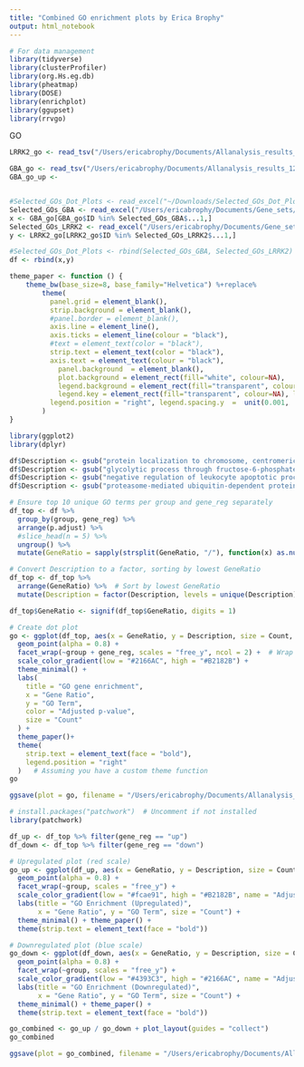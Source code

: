 ```yaml
---
title: "Combined GO enrichment plots by Erica Brophy"
output: html_notebook
---
```



```r
# For data management
library(tidyverse)
library(clusterProfiler)
library(org.Hs.eg.db)
library(pheatmap)
library(DOSE)
library(enrichplot)
library(ggupset)
library(rrvgo)
```

GO 
```r
LRRK2_go <- read_tsv("/Users/ericabrophy/Documents/Allanalysis_results_121824_BioPD_Erica/Enrichment/LRRK2_go.tsv")

GBA_go <- read_tsv("/Users/ericabrophy/Documents/Allanalysis_results_121824_BioPD_Erica/Enrichment/GBA_go.tsv")
GBA_go_up <- 


#Selected_GOs_Dot_Plots <- read_excel("~/Downloads/Selected_GOs_Dot_Plots.xlsx", col_names = FALSE)
Selected_GOs_GBA <- read_excel("/Users/ericabrophy/Documents/Gene_sets/GOs_Collapsed_Final.xlsx", col_names = FALSE, sheet = "Collapsed_GBA")
x <- GBA_go[GBA_go$ID %in% Selected_GOs_GBA$...1,]
Selected_GOs_LRRK2 <- read_excel("/Users/ericabrophy/Documents/Gene_sets/GOs_Collapsed_Final.xlsx", col_names = FALSE, sheet = "Collapsed_LRRK2")
y <- LRRK2_go[LRRK2_go$ID %in% Selected_GOs_LRRK2$...1,]

#Selected_GOs_Dot_Plots <- rbind(Selected_GOs_GBA, Selected_GOs_LRRK2)
df <- rbind(x,y)
```



```r
theme_paper <- function () { 
    theme_bw(base_size=8, base_family="Helvetica") %+replace% 
        theme(
          panel.grid = element_blank(),
          strip.background = element_blank(),
          #panel.border = element_blank(),
          axis.line = element_line(),
          axis.ticks = element_line(colour = "black"),
          #text = element_text(color = "black"), 
          strip.text = element_text(color = "black"),
          axis.text = element_text(colour = "black"),
            panel.background  = element_blank(),
            plot.background = element_rect(fill="white", colour=NA), 
            legend.background = element_rect(fill="transparent", colour=NA),
            legend.key = element_rect(fill="transparent", colour=NA), legend.text = element_text(size = 7), 
          legend.position = "right", legend.spacing.y  =  unit(0.001, 'cm')
        )
}
```

```r
library(ggplot2)
library(dplyr)

df$Description <- gsub("protein localization to chromosome, centromeric region", "protein localization to chromosome", df$Description)
df$Description <- gsub("glycolytic process through fructose-6-phosphate", "glycolytic process through F6P", df$Description)
df$Description <- gsub("negative regulation of leukocyte apoptotic process", "leukocyte apoptosis suppression", df$Description)
df$Description <- gsub("proteasome-mediated ubiquitin-dependent protein catabolic process", "proteasome-dependent protein catabolism", df$Description)

# Ensure top 10 unique GO terms per group and gene_reg separately
df_top <- df %>%
  group_by(group, gene_reg) %>%
  arrange(p.adjust) %>%
  #slice_head(n = 5) %>%
  ungroup() %>%
  mutate(GeneRatio = sapply(strsplit(GeneRatio, "/"), function(x) as.numeric(x[1]) / as.numeric(x[2])))  # Round GeneRatio to 1 decimal

# Convert Description to a factor, sorting by lowest GeneRatio
df_top <- df_top %>%
  arrange(GeneRatio) %>%  # Sort by lowest GeneRatio
  mutate(Description = factor(Description, levels = unique(Description)))  # Set factor levels for sorting

df_top$GeneRatio <- signif(df_top$GeneRatio, digits = 1)

# Create dot plot
go <- ggplot(df_top, aes(x = GeneRatio, y = Description, size = Count, color = p.adjust)) +
  geom_point(alpha = 0.8) +
  facet_wrap(~group + gene_reg, scales = "free_y", ncol = 2) +  # Wrap instead of grid
  scale_color_gradient(low = "#2166AC", high = "#B2182B") +
  theme_minimal() +
  labs(
    title = "GO gene enrichment",
    x = "Gene Ratio",
    y = "GO Term",
    color = "Adjusted p-value",
    size = "Count"
  ) +
  theme_paper()+
  theme(
    strip.text = element_text(face = "bold"),
    legend.position = "right"
  )   # Assuming you have a custom theme function
go
```

```r
ggsave(plot = go, filename = "/Users/ericabrophy/Documents/Allanalysis_results_121824_BioPD_Erica/Enrichment/go_enrich_combined.pdf", width =7.5, height = 5.5, units = "in")
```


```r
# install.packages("patchwork")  # Uncomment if not installed
library(patchwork)

df_up <- df_top %>% filter(gene_reg == "up")
df_down <- df_top %>% filter(gene_reg == "down")

# Upregulated plot (red scale)
go_up <- ggplot(df_up, aes(x = GeneRatio, y = Description, size = Count, color = p.adjust)) +
  geom_point(alpha = 0.8) +
  facet_wrap(~group, scales = "free_y") +
  scale_color_gradient(low = "#fcae91", high = "#B2182B", name = "Adjusted p-value") +  # Red scale
  labs(title = "GO Enrichment (Upregulated)",
       x = "Gene Ratio", y = "GO Term", size = "Count") +
  theme_minimal() + theme_paper() +
  theme(strip.text = element_text(face = "bold"))

# Downregulated plot (blue scale)
go_down <- ggplot(df_down, aes(x = GeneRatio, y = Description, size = Count, color = p.adjust)) +
  geom_point(alpha = 0.8) +
  facet_wrap(~group, scales = "free_y") +
  scale_color_gradient(low = "#4393C3", high = "#2166AC", name = "Adjusted p-value") +  # Blue scale
  labs(title = "GO Enrichment (Downregulated)",
       x = "Gene Ratio", y = "GO Term", size = "Count") +
  theme_minimal() + theme_paper() +
  theme(strip.text = element_text(face = "bold"))

go_combined <- go_up / go_down + plot_layout(guides = "collect")
go_combined

```


```r
ggsave(plot = go_combined, filename = "/Users/ericabrophy/Documents/Allanalysis_results_121824_BioPD_Erica/Enrichment/go_enrich_combined_sepcolor.pdf", width =9, height = 6, units = "in")
```



